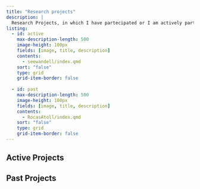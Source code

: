 ```yaml
---
title: "Research projects"
description: |
  Research Projects, in which I have partecipated or I am actively participating.
listing:
  - id: active
    max-description-length: 500
    image-height: 100px
    fields: [image, title, description]
    contents: 
      - seewandell/index.qmd
    sort: "false" 
    type: grid
    grid-item-border: false
  
  - id: past
    max-description-length: 500
    image-height: 100px
    fields: [image, title, description]
    contents: 
      - RocasAtoll/index.qmd
    sort: "false" 
    type: grid
    grid-item-border: false
---
```


## Active Projects

::: {#active}
:::

## Past Projects

::: {#past}
:::
